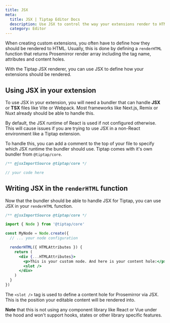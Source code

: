 ```yaml
---
title: JSX
meta:
  title: JSX | Tiptap Editor Docs
  description: Use JSX to control the way your extensions render to HTML.
  category: Editor
---
```



When creating custom extensions, you often have to define how they should be rendered to HTML. Usually, this is done by defining a `renderHTML` function that returns Prosemirror render array including the tag name, attributes and content holes.

With the Tiptap JSX renderer, you can use JSX to define how your extensions should be rendered.

<CodeDemo path="/Examples/JSX" />

## Using JSX in your extension

To use JSX in your extension, you will need a bundler that can handle **JSX** or **TSX** files like Vite or Webpack. Most frameworks like Next.js, Remix or Nuxt already should be able to handle this.

By default, the JSX runtime of React is used if not configured otherwise. This will cause issues if you are trying to use JSX in a non-React environment like a Tiptap extension.

To handle this, you can add a comment to the top of your file to specify which JSX runtime the bundler should use. Tiptap comes with it's own bundler from `@tiptap/core`.

```jsx
/** @jsxImportSource @tiptap/core */

// your code here
```

## Writing JSX in the `renderHTML` function

Now that the bundler should be able to handle JSX for Tiptap, you can use JSX in your `renderHTML` function.

```jsx
/** @jsxImportSource @tiptap/core */

import { Node } from '@tiptap/core'

const MyNode = Node.create({
  // ... your node configuration

  renderHTML({ HTMLAttributes }) {
    return (
      <div {...HTMLAttributes}>
        <p>This is your custom node. And here is your content hole:</p>
        <slot />
      </div>
    )
  }
})
```

The `<slot />` tag is used to define a content hole for Prosemirror via JSX. This is the position your editable content will be rendered into.

**Note** that this is not using any component library like React or Vue under the hood and won't support hooks, states or other library specific features.